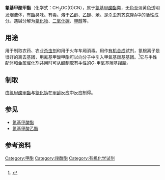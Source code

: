 {{Chembox
| ImageFile = MeCNformate.png
| ImageSize = 
| ImageName = 氰基甲酸甲酯的结构
| IUPACName = Methyl cyanoformate
| OtherNames = 氰甲酸甲酯
| Section1 = {{Chembox Identifiers
| CASNo = 17640-15-2 
| CASNo_Ref = {{cascite|correct|??}}
|  PubChem  =  24857095
|  SMILES  =  
|  ChemSpiderID_Ref  = {{chemspidercite|correct|chemspider}}|  ChemSpiderID  =  26657
|  InChI  =  1/C3H3NO2/c1-6-3(5)2-4/h1H3
|  InChIKey  =  OBWFJXLKRAFEDI-UHFFFAOYAH
|  StdInChI_Ref  = {{stdinchicite|correct|chemspider}}|  StdInChI  =  1S/C3H3NO2/c1-6-3(5)2-4/h1H3
|  StdInChIKey_Ref  = {{stdinchicite|correct|chemspider}}|  StdInChIKey  =  OBWFJXLKRAFEDI-UHFFFAOYSA-N
}}
| Section2 = {{Chembox Properties
| C=3 | H=3 | N=1 | O=2
|   MolarMass = 85.06
|   Appearance = 无色液体
|   Density = 1.072 g/cm<sup>3</sup> (25 °C)
|   MeltingPt = 
|   BoilingPt = 100–101 °C
|   Solubility = 
  }}
| Section3 = {{Chembox Hazards
|   EUHazardSymbol = {{Chembox EUHazardSymbol|T+}}
|   FlashPt = 
|   Autoignition = 
|   RPhrases = {{R10}}, {{R26/27/28}}, {{R36/38}}
|   SPhrases = {{S26}}, {{S28}}, {{S36/37}}, {{S45}}
  }}
}}
'''氰基甲酸甲酯'''（化学式：CH<sub>3</sub>OC(O)CN），属于[[氰基甲酸酯|氰基甲酸酯]]类，无色至淡黄色透明发烟液体，有[[酯|酯]]臭味。有毒。溶于[[乙醇|乙醇]]、[[乙醚|乙醚]]、[[苯|苯]]。是杀虫剂[[齐克隆A|齐克隆A]]中的活性成分。遇碱分解为[[氰化物|氰化物]]、[[二氧化碳|二氧化碳]]、[[甲醇|甲醇]]等。

== 用途 ==
用于制取农药、农业[[杀虫剂|杀虫剂]]和用于火车车厢消毒。用作[[有机合成|有机合成]]试剂，氰根离子是很好的离去基团，用氰基甲酸甲酯可以向分子中引入甲氧基羰基基团。<ref>{{cite journal en|first=Simon|last=R. Crabtree|coauthors=W. L. Alex Chu, Lewis N. Mander|title=C-Acylation of Enolates by Methyl Cyanoformate: An Examination of Site- and Stereoselectivity|journal=Synlett|year=1990|pages=169-170|doi=10.1055/s-1990-21025}}</ref>它与手性配体和金属催化剂共用时可从[[醛|醛]]制取有[[手性|手性]]的''O''-甲氧基羰基[[羟腈|羟腈]]。

== 制取 ==
由[[氯甲酸甲酯|氯甲酸甲酯]]与[[氰化钠|氰化钠]]在[[甲醇|甲醇]]反应中反应制得。

== 参见 ==
* [[氰基甲酸酯|氰基甲酸酯]]
* [[氰基甲酸乙酯|氰基甲酸乙酯]]

== 参考资料 ==
{{reflist|2}}

[[Category:甲酯|Category:甲酯]]
[[Category:羧酸酯|Category:羧酸酯]]
[[Category:有机化学试剂|Category:有机化学试剂]]
